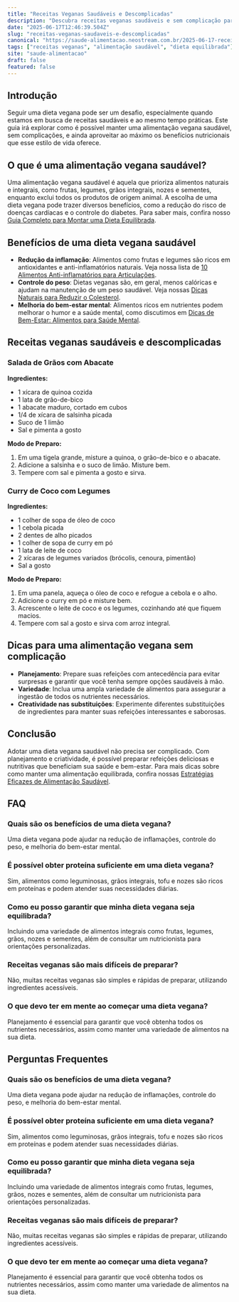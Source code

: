 ```yaml
---
title: "Receitas Veganas Saudáveis e Descomplicadas"
description: "Descubra receitas veganas saudáveis e sem complicação para uma alimentação equilibrada e saborosa."
date: "2025-06-17T12:46:39.504Z"
slug: "receitas-veganas-saudaveis-e-descomplicadas"
canonical: "https://saude-alimentacao.neostream.com.br/2025-06-17-receitas-veganas-saudaveis-e-descomplicadas"
tags: ["receitas veganas", "alimentação saudável", "dieta equilibrada"]
site: "saude-alimentacao"
draft: false
featured: false
---
```


## Introdução

Seguir uma dieta vegana pode ser um desafio, especialmente quando estamos em busca de receitas saudáveis e ao mesmo tempo práticas. Este guia irá explorar como é possível manter uma alimentação vegana saudável, sem complicações, e ainda aproveitar ao máximo os benefícios nutricionais que esse estilo de vida oferece.

## O que é uma alimentação vegana saudável?

Uma alimentação vegana saudável é aquela que prioriza alimentos naturais e integrais, como frutas, legumes, grãos integrais, nozes e sementes, enquanto exclui todos os produtos de origem animal. A escolha de uma dieta vegana pode trazer diversos benefícios, como a redução do risco de doenças cardíacas e o controle do diabetes. Para saber mais, confira nosso [Guia Completo para Montar uma Dieta Equilibrada](/2025-06-17-guia-completo-para-montar-uma-dieta-equilibrada).

## Benefícios de uma dieta vegana saudável

- **Redução da inflamação**: Alimentos como frutas e legumes são ricos em antioxidantes e anti-inflamatórios naturais. Veja nossa lista de [10 Alimentos Anti-inflamatórios para Articulações](/2025-06-17-10-alimentos-anti-inflamatorios-para-articulacoes).
- **Controle do peso**: Dietas veganas são, em geral, menos calóricas e ajudam na manutenção de um peso saudável. Veja nossas [Dicas Naturais para Reduzir o Colesterol](/2025-06-17-dicas-naturais-para-reduzir-o-colesterol).
- **Melhoria do bem-estar mental**: Alimentos ricos em nutrientes podem melhorar o humor e a saúde mental, como discutimos em [Dicas de Bem-Estar: Alimentos para Saúde Mental](/2025-06-17-dicas-de-bem-estar-alimentos-para-saude-mental).

## Receitas veganas saudáveis e descomplicadas

### Salada de Grãos com Abacate

**Ingredientes:**
- 1 xícara de quinoa cozida
- 1 lata de grão-de-bico
- 1 abacate maduro, cortado em cubos
- 1/4 de xícara de salsinha picada
- Suco de 1 limão
- Sal e pimenta a gosto

**Modo de Preparo:**
1. Em uma tigela grande, misture a quinoa, o grão-de-bico e o abacate.
2. Adicione a salsinha e o suco de limão. Misture bem.
3. Tempere com sal e pimenta a gosto e sirva.

### Curry de Coco com Legumes

**Ingredientes:**
- 1 colher de sopa de óleo de coco
- 1 cebola picada
- 2 dentes de alho picados
- 1 colher de sopa de curry em pó
- 1 lata de leite de coco
- 2 xícaras de legumes variados (brócolis, cenoura, pimentão)
- Sal a gosto

**Modo de Preparo:**
1. Em uma panela, aqueça o óleo de coco e refogue a cebola e o alho.
2. Adicione o curry em pó e misture bem.
3. Acrescente o leite de coco e os legumes, cozinhando até que fiquem macios.
4. Tempere com sal a gosto e sirva com arroz integral.

## Dicas para uma alimentação vegana sem complicação

- **Planejamento**: Prepare suas refeições com antecedência para evitar surpresas e garantir que você tenha sempre opções saudáveis à mão.
- **Variedade**: Inclua uma ampla variedade de alimentos para assegurar a ingestão de todos os nutrientes necessários.
- **Creatividade nas substituições**: Experimente diferentes substituições de ingredientes para manter suas refeições interessantes e saborosas.

## Conclusão

Adotar uma dieta vegana saudável não precisa ser complicado. Com planejamento e criatividade, é possível preparar refeições deliciosas e nutritivas que beneficiam sua saúde e bem-estar. Para mais dicas sobre como manter uma alimentação equilibrada, confira nossas [Estratégias Eficazes de Alimentação Saudável](/2025-06-17-estrategias-eficazes-de-alimentacao-saudavel).

## FAQ

### Quais são os benefícios de uma dieta vegana?
Uma dieta vegana pode ajudar na redução de inflamações, controle do peso, e melhoria do bem-estar mental.

### É possível obter proteína suficiente em uma dieta vegana?
Sim, alimentos como leguminosas, grãos integrais, tofu e nozes são ricos em proteínas e podem atender suas necessidades diárias.

### Como eu posso garantir que minha dieta vegana seja equilibrada?
Incluindo uma variedade de alimentos integrais como frutas, legumes, grãos, nozes e sementes, além de consultar um nutricionista para orientações personalizadas.

### Receitas veganas são mais difíceis de preparar?
Não, muitas receitas veganas são simples e rápidas de preparar, utilizando ingredientes acessíveis.

### O que devo ter em mente ao começar uma dieta vegana?
Planejamento é essencial para garantir que você obtenha todos os nutrientes necessários, assim como manter uma variedade de alimentos na sua dieta.

## Perguntas Frequentes

### Quais são os benefícios de uma dieta vegana?
Uma dieta vegana pode ajudar na redução de inflamações, controle do peso, e melhoria do bem-estar mental.

### É possível obter proteína suficiente em uma dieta vegana?
Sim, alimentos como leguminosas, grãos integrais, tofu e nozes são ricos em proteínas e podem atender suas necessidades diárias.

### Como eu posso garantir que minha dieta vegana seja equilibrada?
Incluindo uma variedade de alimentos integrais como frutas, legumes, grãos, nozes e sementes, além de consultar um nutricionista para orientações personalizadas.

### Receitas veganas são mais difíceis de preparar?
Não, muitas receitas veganas são simples e rápidas de preparar, utilizando ingredientes acessíveis.

### O que devo ter em mente ao começar uma dieta vegana?
Planejamento é essencial para garantir que você obtenha todos os nutrientes necessários, assim como manter uma variedade de alimentos na sua dieta.